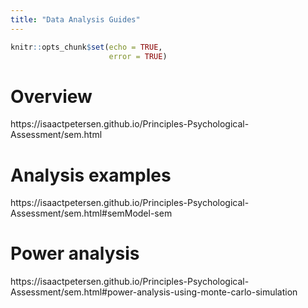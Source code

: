 ```yaml
---
title: "Data Analysis Guides"
---
```


```r
knitr::opts_chunk$set(echo = TRUE,
                      error = TRUE)
```

# Overview

https://isaactpetersen.github.io/Principles-Psychological-Assessment/sem.html

# Analysis examples

https://isaactpetersen.github.io/Principles-Psychological-Assessment/sem.html#semModel-sem

# Power analysis

https://isaactpetersen.github.io/Principles-Psychological-Assessment/sem.html#power-analysis-using-monte-carlo-simulation
